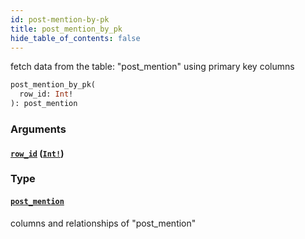 ```yaml
---
id: post-mention-by-pk
title: post_mention_by_pk
hide_table_of_contents: false
---
```


fetch data from the table: "post_mention" using primary key columns

```graphql
post_mention_by_pk(
  row_id: Int!
): post_mention
```

### Arguments

#### [`row_id`](#) ([`Int!`](../scalars/int))

### Type

#### [`post_mention`](../objects/post-mention)

columns and relationships of "post_mention"

